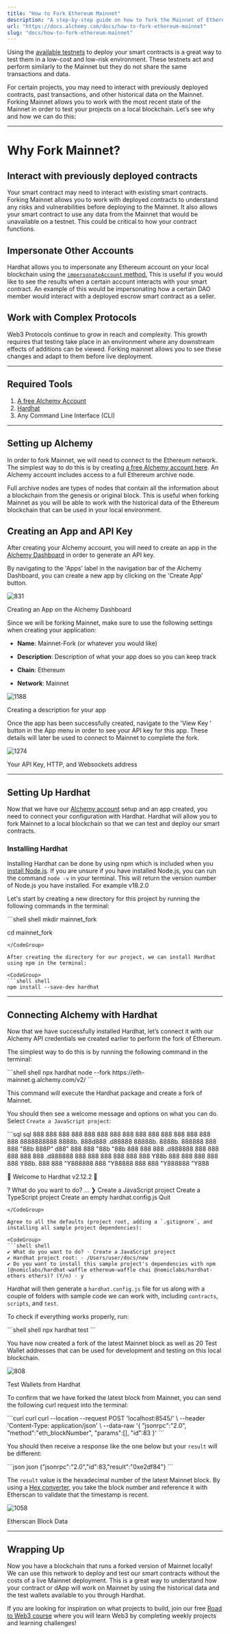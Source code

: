 ```yaml
---
title: "How to Fork Ethereum Mainnet"
description: "A step-by-step guide on how to fork the Mainnet of Ethereum to a local environment."
url: "https://docs.alchemy.com/docs/how-to-fork-ethereum-mainnet"
slug: "docs/how-to-fork-ethereum-mainnet"
---
```


Using the [available testnets](https://www.alchemy.com/overviews/what-are-testnets) to deploy your smart contracts is a great way to test them in a low-cost and low-risk environment. These testnets act and perform similarly to the Mainnet but they do not share the same transactions and data.

For certain projects, you may need to interact with previously deployed contracts, past transactions, and other historical data on the Mainnet. Forking Mainnet allows you to work with the most recent state of the Mainnet in order to test your projects on a local blockchain. Let’s see why and how we can do this:

***

# Why Fork Mainnet?

## Interact with previously deployed contracts

Your smart contract may need to interact with existing smart contracts. Forking Mainnet allows you to work with deployed contracts to understand any risks and vulnerabilities before deploying to the Mainnet. It also allows your smart contract to use any data from the Mainnet that would be unavailable on a testnet. This could be critical to how your contract functions.

## Impersonate Other Accounts

Hardhat allows you to impersonate any Ethereum account on your local blockchain using the [`impersonateAccount` method.](https://hardhat.org/hardhat-network/reference#hardhat_impersonateaccount) This is useful if you would like to see the results when a certain account interacts with your smart contract. An example of this would be impersonating how a certain DAO member would interact with a deployed escrow smart contract as a seller.

## Work with Complex Protocols

Web3 Protocols continue to grow in reach and complexity. This growth requires that testing take place in an environment where any downstream effects of additions can be viewed. Forking mainnet allows you to see these changes and adapt to them before live deployment.

***

## Required Tools

1. [A free Alchemy Account](https://alchemy.com/?a=1a16e957af)
2. [Hardhat](https://hardhat.org/)
3. Any Command Line Interface (CLI)

***

## Setting up Alchemy

In order to fork Mainnet, we will need to connect to the Ethereum network. The simplest way to do this is by creating [a free Alchemy account here](https://alchemy.com/?a=1a16e957af). An Alchemy account includes access to a full Ethereum archive node.

Full archive nodes are types of nodes that contain all the information about a blockchain from the genesis or original block. This is useful when forking Mainnet as you will be able to work with the historical data of the Ethereum blockchain that can be used in your local environment.

## Creating an App and API Key

After creating your Alchemy account, you will need to create an app in the [Alchemy Dashboard](https://dashboard.alchemyapi.io) in order to generate an API key.

By navigating to the 'Apps' label in the navigation bar of the Alchemy Dashboard, you can create a new app by clicking on the 'Create App' button.

![831](e59ed71-Creat-App.png "Creat-App.png")

Creating an App on the Alchemy Dashboard

Since we will be forking Mainnet, make sure to use the following settings when creating your application:

* **Name**: Mainnet-Fork (or whatever you would like)

* **Description**: Description of what your app does so you can keep track

* **Chain**: Ethereum

* **Network**: Mainnet

![1188](97ef6ea-create-app-description.png "create-app-description.png")

Creating a description for your app

Once the app has been successfully created, navigate to the 'View Key ' button in the App menu in order to see your API key for this app. These details will later be used to connect to Mainnet to complete the fork.

![1274](388632f-View_Key.png "View Key.png")

Your API Key, HTTP, and Websockets address

***

## Setting Up Hardhat

Now that we have our [Alchemy account](https://alchemy.com/?a=1a16e957af) setup and an app created, you need to connect your configuration with Hardhat. Hardhat will allow you to fork Mainnet to a local blockchain so that we can test and deploy our smart contracts.

### Installing Hardhat

Installing Hardhat can be done by using npm which is included when you [install Node.js](https://nodejs.org/en/). If you are unsure if you have installed Node.js, you can run the command `node -v` in your terminal. This will return the version number of Node.js you have installed. For example v18.2.0

Let's start by creating a new directory for this project by running the following commands in the terminal:

<CodeGroup>
  ```shell shell
  mkdir mainnet_fork

  cd mainnet_fork
  ```
</CodeGroup>

After creating the directory for our project, we can install Hardhat using npm in the terminal:

<CodeGroup>
  ```shell shell
  npm install --save-dev hardhat
  ```
</CodeGroup>

***

## Connecting Alchemy with Hardhat

Now that we have successfully installed Hardhat, let’s connect it with our Alchemy API credentials we created earlier to perform the fork of Ethereum.

The simplest way to do this is by running the following command in the terminal:

<CodeGroup>
  ```shell shell
  npx hardhat node --fork https://eth-mainnet.g.alchemy.com/v2/<YOUR API KEY>
  ```
</CodeGroup>

This command will execute the Hardhat package and create a fork of Mainnet.

You should then see a welcome message and options on what you can do. Select `Create a JavaScript project`:

<CodeGroup>
  ```sql sql
  888    888                      888 888               888
  888    888                      888 888               888
  888    888                      888 888               888
  8888888888  8888b.  888d888 .d88888 88888b.   8888b.  888888
  888    888     "88b 888P"  d88" 888 888 "88b     "88b 888
  888    888 .d888888 888    888  888 888  888 .d888888 888
  888    888 888  888 888    Y88b 888 888  888 888  888 Y88b.
  888    888 "Y888888 888     "Y88888 888  888 "Y888888  "Y888

  👷 Welcome to Hardhat v2.12.2 👷‍

  ? What do you want to do? … 
  ❯ Create a JavaScript project
    Create a TypeScript project
    Create an empty hardhat.config.js
    Quit
  ```
</CodeGroup>

Agree to all the defaults (project root, adding a `.gitignore`, and installing all sample project dependencies):

<CodeGroup>
  ```shell shell
  ✔ What do you want to do? · Create a JavaScript project
  ✔ Hardhat project root: · /Users/user/docs/new
  ✔ Do you want to install this sample project's dependencies with npm (@nomiclabs/hardhat-waffle ethereum-waffle chai @nomiclabs/hardhat-ethers ethers)? (Y/n) · y
  ```
</CodeGroup>

Hardhat will then generate a `hardhat.config.js` file for us along with a couple of folders with sample code we can work with, including `contracts`, `scripts`, and `test`.

To check if everything works properly, run:

<CodeGroup>
  ```shell shell
  npx hardhat test
  ```
</CodeGroup>

You have now created a fork of the latest Mainnet block as well as 20 Test Wallet addresses that can be used for development and testing on this local blockchain.

![808](024f54d-test-accounts.png "test-accounts.png")

Test Wallets from Hardhat

To confirm that we have forked the latest block from Mainnet, you can send the following curl request into the terminal:

<CodeGroup>
  ```curl curl
  curl --location --request POST 'localhost:8545/' \ 
  --header 'Content-Type: application/json' \ 
  --data-raw '{ 
  	"jsonrpc":"2.0", 
  	"method":"eth_blockNumber", 
  	"params":[], 
  	"id":83 
  	}'
  ```
</CodeGroup>

You should then receive a response like the one below but your `result` will be different:

<CodeGroup>
  ```json json
  {"jsonrpc":"2.0","id":83,"result":"0xe2df84"}
  ```
</CodeGroup>

The `result` value is the hexadecimal number of the latest Mainnet block. By using a [Hex converter](https://www.rapidtables.com/convert/number/hex-to-decimal.html), you take the block number and reference it with Etherscan to validate that the timestamp is recent.

![1058](e7ed0d4-etherscan_block.png "etherscan block.png")

Etherscan Block Data

***

## Wrapping Up

Now you have a blockchain that runs a forked version of Mainnet locally! We can use this network to deploy and test our smart contracts without the costs of a live Mainnet deployment. This is a great way to understand how your contract or dApp will work on Mainnet by using the historical data and the test wallets available to you through Hardhat.

If you are looking for inspiration on what projects to build, join our free [Road to Web3 course](/docs/welcome-to-the-road-to-web3) where you will learn Web3 by completing weekly projects and learning challenges!
